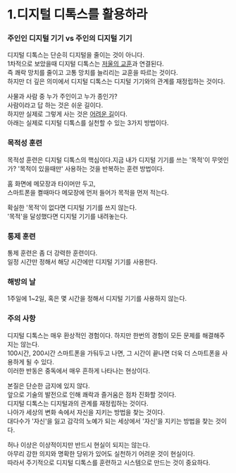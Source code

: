 # 1.디지털 디톡스를 활용하라

### 주인인 디지털 기기 vs 주인의 디지털 기기

디지털 디톡스는 단순히 디지털을 줄이는 것이 아니다.\
1차적으로 보았을때 디지털 디톡스는 [저울의 교훈](/life/goals/pain/1)과 연결된다.\
즉 쾌락 망치를 줄이고 고통 망치를 늘리리는 교훈을 따르는 것이다.\
하지만 더 깊은 의미에서 디지털 디톡스는 디지털 기기와의 관계를 재정립하는 것이다.

사물과 사람 중 누가 주인이고 누가 종인가?\
사람이라고 답 하는 것은 쉬운 길이다.\
하지만 실제로 그렇게 사는 것은 [어려운 길](/life/goals/pain/2)이다.\
아래는 실제로 디지털 디톡스를 실천할 수 있는 3가지 방법이다.

### 목적성 훈련

목적성 훈련은 디지털 디톡스의 핵심이다.지금 내가 디지털 기기를 쓰는 '목적'이 무엇인가?
'목적이 있을때만' 사용하는 것을 반복하는 훈련 방법이다.

홈 화면에 메모장과 타이머만 두고,\
스마트폰을 켤때마다 메모장에 먼저 들어가 목적을 먼저 적는다.

확실한 '목적'이 없다면 디지털 기기를 쓰지 않는다.\
'목적'을 달성했다면 디지털 기기를 내려놓는다.

### 통제 훈련

통제 훈련은 좀 더 강력한 훈련이다.\
일정 시간만 정해서 해당 시간에만 디지털 기기를 사용한다.

### 해방의 날

1주일에 1~2일, 혹은 몇 시간을 정해서 디지털 기기를 사용하지 않는다.

### 주의 사항

디지털 디톡스는 매우 환상적인 경험이다. 하지만 한번의 경험이 모든 문제를 해결해주지는 않는다.\
100시간, 200시간 스마트폰을 가둬두고 나면, 그 시간이 끝나면 더욱 더 스마트폰을 사용하게 될 수 있다.\
이러한 반동은 중독에서 매우 흔하게 나타나는 현상이다.

본질은 단순한 금지에 있지 않다.\
앞으로 기술의 발전으로 인해 쾌락과 즐거움은 점차 진화할 것이다.\
디지털 디톡스는 디지털과의 관계를 재정립하는 것이다.\
나아가 세상의 변화 속에서 자신을 지키는 방법을 찾는 것이다.\
대다수가 '자신'을 잃고 감각의 노예가 되는 세상에서 '자신'을 지키는 방법을 찾는 것이다.

허나 이상은 이상적이지만 반드시 현실이 되지는 않는다.\
아무리 강한 의지와 명확한 당위가 있어도 실천하기 어려운 것이 현실이다.\
따라서 주기적으로 디지털 디톡스를 훈련하고 시스템으로 만드는 것이 중요하다.
